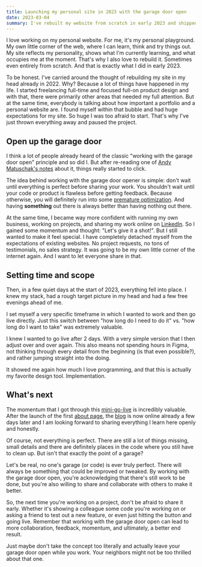 ```yaml
---
title: Launching my personal site in 2023 with the garage door open
date: 2023-03-04
summary: I've rebuilt my website from scratch in early 2023 and shipped it without being finished. Here is why.
---
```


I love working on my personal website. For me, it's my personal playground. My own little corner of the web, where I can learn, think and try things out. My site reflects my personality, shows what I'm currently learning, and what occupies me at the moment. That's why I also love to rebuild it. Sometimes even entirely from scratch. And that is exactly what I did in early 2023.

To be honest. I've carried around the thought of rebuilding my site in my head already in 2022. Why? Because a lot of things have happened in my life. I started freelancing full-time and focused full-on product design and with that, there were primarily other areas that needed my full attention. But at the same time, everybody is talking about how important a portfolio and a personal website are. I found myself within that bubble and had huge expectations for my site. So huge I was too afraid to start. That's why I've just thrown everything away and paused the project.

## Open up the garage door

I think a lot of people already heard of the classic "working with the garage door open" principle and so did I. But after re-reading one of [Andy Matuschak's notes](https://notes.andymatuschak.org/Work_with_the_garage_door_up) about it, things really started to click.

The idea behind working with the garage door opener is simple: don't wait until everything is perfect before sharing your work. You shouldn't wait until your code or product is flawless before getting feedback. Because otherwise, you will definitely run into some [premature optimization](https://stackify.com/premature-optimization-evil/). And having **something** out there is always better than having nothing out there.

At the same time, I became way more confident with running my own business, working on projects, and sharing my work online on [LinkedIn](https://www.linkedin.com/in/marvin-messenzehl/). So I gained some momentum and thought: "Let's give it a shot!". But I still wanted to make it feel special. I have completely detached myself from the expectations of existing websites. No project requests, no tons of testimonials, no sales strategy. It was going to be my own little corner of the internet again. And I want to let everyone share in that.

## Setting time and scope

Then, in a few quiet days at the start of 2023, everything fell into place. I knew my stack, had a rough target picture in my head and had a few free evenings ahead of me.

I set myself a very specific timeframe in which I wanted to work and then go live directly. Just this switch between "how long do I need to do it" vs. "how long do I want to take" was extremely valuable.

I knew I wanted to go live after 2 days. With a very simple version that I then adjust over and over again. This also means not spending hours in Figma, not thinking through every detail from the beginning (is that even possible?), and rather jumping straight into the doing.

It showed me again how much I love programming, and that this is actually my favorite design tool. Implementation.

## What's next

The momentum that I got through this [mini-go-live](https://github.com/yOoMarvin/yoomarvin-next/commit/216b177e97fa3fd0c9770f90720ceeda095b935f) is incredibly valuable. After the launch of the first [about page](https://marvinmessenzehl.com/about), the [blog](https://marvinmessenzehl.com/blog) is now online already a few days later and I am looking forward to sharing everything I learn here openly and honestly.

Of course, not everything is perfect. There are still a lot of things missing, small details and there are definitely places in the code where you still have to clean up. But isn't that exactly the point of a garage?

Let's be real, no one's garage (or code) is ever truly perfect. There will always be something that could be improved or tweaked. By working with the garage door open, you're acknowledging that there's still work to be done, but you're also willing to share and collaborate with others to make it better.

So, the next time you're working on a project, don't be afraid to share it early. Whether it's showing a colleague some code you're working on or asking a friend to test out a new feature, or even just hitting the button and going live. Remember that working with the garage door open can lead to more collaboration, feedback, momentum, and ultimately, a better end result.

Just maybe don't take the concept too literally and actually leave your garage door open while you work. Your neighbors might not be too thrilled about that one.

